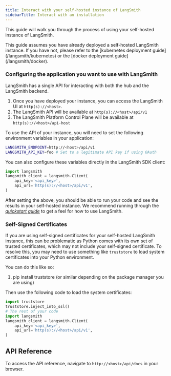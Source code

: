 ```yaml
---
title: Interact with your self-hosted instance of LangSmith
sidebarTitle: Interact with an installation
---
```


This guide will walk you through the process of using your self-hosted instance of LangSmith.

<Info>
This guide assumes you have already deployed a self-hosted LangSmith instance. If you have not, please refer to the [kubernetes deployment guide](/langsmith/kubernetes) or the [docker deployment guide](/langsmith/docker).
</Info>

### Configuring the application you want to use with LangSmith

LangSmith has a single API for interacting with both the hub and the LangSmith backend.

1. Once you have deployed your instance, you can access the LangSmith UI at `http(s)://<host>`.
2. The LangSmith API will be available at `http(s)://<host>/api/v1`
3. The LangSmith Platform Control Plane will be available at `http(s)://<host>/api-host`

To use the API of your instance, you will need to set the following environment variables in your application:

```bash
LANGSMITH_ENDPOINT=http://<host>/api/v1
LANGSMITH_API_KEY=foo # Set to a legitimate API key if using OAuth
```

You can also configure these variables directly in the LangSmith SDK client:

```python
import langsmith
langsmith_client = langsmith.Client(
    api_key='<api_key>',
    api_url='http(s)://<host>/api/v1',
)
```

After setting the above, you should be able to run your code and see the results in your self-hosted instance. We recommend running through the [*quickstart guide*](https://docs.smith.langchain.com/#quick-start) to get a feel for how to use LangSmith.

### Self-Signed Certificates

If you are using self-signed certificates for your self-hosted LangSmith instance, this can be problematic as Python comes with its own set of trusted certificates, which may not include your self-signed certificate. To resolve this, you may need to use something like `truststore` to load system certificates into your Python environment.

You can do this like so:

1. pip install truststore (or similar depending on the package manager you are using)

Then use the following code to load the system certificates:

```python
import truststore
truststore.inject_into_ssl()
# The rest of your code
import langsmith
langsmith_client = langsmith.Client(
    api_key='<api_key>',
    api_url='http(s)://<host>/api/v1',
)
```

## API Reference

To access the API reference, navigate to `http://<host>/api/docs` in your browser.
